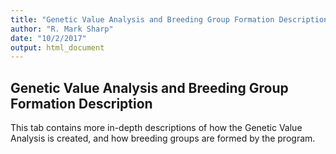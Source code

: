 ```yaml
---
title: "Genetic Value Analysis and Breeding Group Formation Description"
author: "R. Mark Sharp"
date: "10/2/2017"
output: html_document
---
```

## Genetic Value Analysis and Breeding Group Formation Description
This tab contains more in-depth descriptions of how the Genetic Value Analysis
is created, and how breeding groups are formed by the program.
